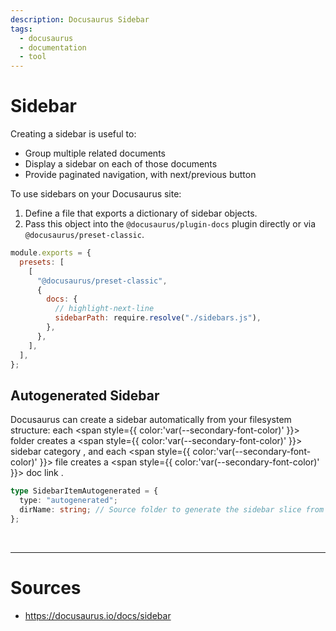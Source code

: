 ```yaml
---
description: Docusaurus Sidebar
tags:
  - docusaurus
  - documentation
  - tool
---
```


# Sidebar

Creating a sidebar is useful to:

- Group multiple related documents
- Display a sidebar on each of those documents
- Provide paginated navigation, with next/previous button

To use sidebars on your Docusaurus site:

1. Define a file that exports a dictionary of sidebar objects.
1. Pass this object into the `@docusaurus/plugin-docs` plugin directly or via `@docusaurus/preset-classic`.

```javascript title=docusaurus.config.js showLineNumbers
module.exports = {
  presets: [
    [
      "@docusaurus/preset-classic",
      {
        docs: {
          // highlight-next-line
          sidebarPath: require.resolve("./sidebars.js"),
        },
      },
    ],
  ],
};
```

## Autogenerated Sidebar

Docusaurus can create a sidebar automatically from your filesystem structure:
each <span style={{ color:'var(--secondary-font-color)' }}> folder </span> creates a <span style={{ color:'var(--secondary-font-color)' }}> sidebar category </span>,
and each <span style={{ color:'var(--secondary-font-color)' }}> file </span> creates a <span style={{ color:'var(--secondary-font-color)' }}> doc link </span>.

```typescript title= showLineNumbers
type SidebarItemAutogenerated = {
  type: "autogenerated";
  dirName: string; // Source folder to generate the sidebar slice from (relative to docs)
};
```

<br />

---

# Sources

- https://docusaurus.io/docs/sidebar
